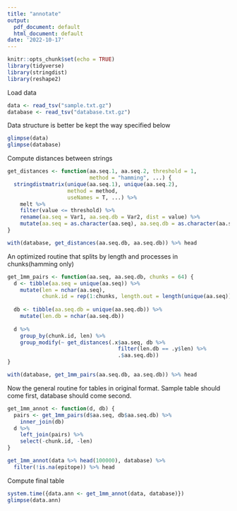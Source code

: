 ```yaml
---
title: "annotate"
output:
  pdf_document: default
  html_document: default
date: '2022-10-17'
---
```


```r
knitr::opts_chunk$set(echo = TRUE)
library(tidyverse)
library(stringdist)
library(reshape2)
```

Load data

```r
data <- read_tsv("sample.txt.gz")
database <- read_tsv("database.txt.gz")
```
Data structure is better be kept the way specified below

```r
glimpse(data)
glimpse(database)
```

Compute distances between strings

```r
get_distances <- function(aa.seq.1, aa.seq.2, threshold = 1,
                          method = "hamming", ...) {
  stringdistmatrix(unique(aa.seq.1), unique(aa.seq.2), 
                   method = method,
                   useNames = T, ...) %>%
    melt %>%
    filter(value <= threshold) %>%
    rename(aa.seq = Var1, aa.seq.db = Var2, dist = value) %>%
    mutate(aa.seq = as.character(aa.seq), aa.seq.db = as.character(aa.seq.db))
}

with(database, get_distances(aa.seq.db, aa.seq.db)) %>% head
```

An optimized routine that splits by length and processes in chunks(hamming only)

```r
get_1mm_pairs <- function(aa.seq, aa.seq.db, chunks = 64) {
  d <- tibble(aa.seq = unique(aa.seq)) %>%
    mutate(len = nchar(aa.seq),
           chunk.id = rep(1:chunks, length.out = length(unique(aa.seq))))
  
  db <- tibble(aa.seq.db = unique(aa.seq.db)) %>%
    mutate(len.db = nchar(aa.seq.db)) 
  
  d %>%
    group_by(chunk.id, len) %>%
    group_modify(~ get_distances(.x$aa.seq, db %>% 
                                   filter(len.db == .y$len) %>%
                                   .$aa.seq.db))
}

with(database, get_1mm_pairs(aa.seq.db, aa.seq.db)) %>% head
```

Now the general routine for tables in original format. Sample table should come 
first, database should come second.

```r
get_1mm_annot <- function(d, db) {
  pairs <- get_1mm_pairs(d$aa.seq, db$aa.seq.db) %>% 
    inner_join(db)
  d %>%
    left_join(pairs) %>%
    select(-chunk.id, -len)
}

get_1mm_annot(data %>% head(100000), database) %>%
  filter(!is.na(epitope)) %>% head
```

Compute final table

```r
system.time({data.ann <- get_1mm_annot(data, database)})
glimpse(data.ann)
```


